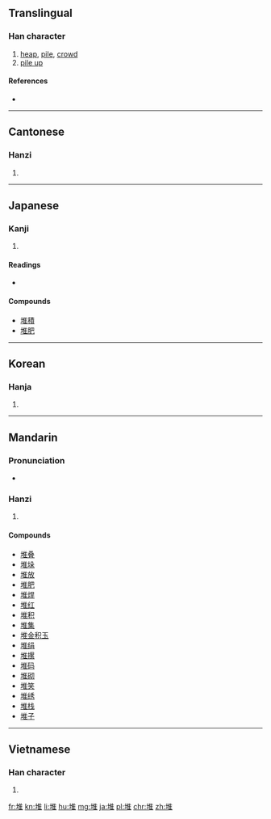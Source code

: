 ==Translingual==

===Han character===
{{Han char|rn=32|rad=土|as=08|sn=11|four=4011<sub>4</sub>|canj=土人土 (GOG)|ids=⿰[[土]][[隹]]}}

# [[heap]], [[pile]], [[crowd]]
# [[pile up]]

====References====
* {{Han ref|kx=0232.040|dkj=05211|dj=0469.060|hdz=10454.040|uh=5806|ud=22534|bh=B0EF|bd=45295}}

----

==Cantonese==

===Hanzi===
{{yue-hanzi|jyut=[[deoi1]]|y=deui1}}

# {{defn|lang=yue|sort=土08}}

----

==Japanese==

===Kanji===
{{ja-kanji|grade=|rs=土08}}

# {{defn|lang=ja|sort=土08}}

====Readings====
* {{ja-readings|on=[[たい]] (tai), [[つい]] (tsui)|kun=[[うずたかい]] (uzutakai)}}

====Compounds====
* [[堆積]]
* [[堆肥]]

----

==Korean==

===Hanja===
{{ko-hanja|hangeul=퇴|rv=toe|mr=t'oe}}

# {{defn|lang=ko|sort=土08}}

----

==Mandarin==

===Pronunciation===
* {{audio|Zh-dui.ogg|Audio|lang=cmn}}

===Hanzi===
{{cmn-hanzi|pin=[[duī]] ([[dui1]])|wg=tui<sup>1</sup>}}

# {{defn|lang=cmn|sort=土08}}

====Compounds====
* [[堆叠]]
* [[堆垛]]
* [[堆放]]
* [[堆肥]]
* [[堆焊]]
* [[堆红]]
* [[堆积]]
* [[堆集]]
* [[堆金积玉]]
* [[堆绢]]
* [[堆摞]]
* [[堆码]]
* [[堆砌]]
* [[堆笑]]
* [[堆绣]]
* [[堆栈]]
* [[堆子]]

----

==Vietnamese==

===Han character===
{{vi-hantu|[[đôi]], [[chui]], [[đồi]], [[doi]], [[nhoi]], [[duôi]], [[đòi]]|rs=土08}}

# {{defn|lang=vi|sort=土08}}

[[fr:堆]]
[[kn:堆]]
[[li:堆]]
[[hu:堆]]
[[mg:堆]]
[[ja:堆]]
[[pl:堆]]
[[chr:堆]]
[[zh:堆]]
